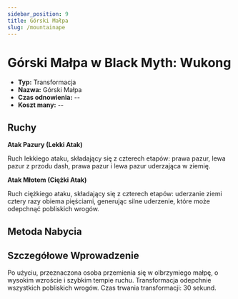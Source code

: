 ```yaml
---
sidebar_position: 9
title: Górski Małpa
slug: /mountainape
---
```


# Górski Małpa w Black Myth: Wukong

- **Typ:** Transformacja
- **Nazwa:** Górski Małpa
- **Czas odnowienia:** --
- **Koszt many:** --

## Ruchy

**Atak Pazury (Lekki Atak)**

Ruch lekkiego ataku, składający się z czterech etapów: prawa pazur, lewa pazur z przodu dash, prawa pazur i lewa pazur uderzająca w ziemię.

**Atak Młotem (Ciężki Atak)**

Ruch ciężkiego ataku, składający się z czterech etapów: uderzanie ziemi cztery razy obiema pięściami, generując silne uderzenie, które może odepchnąć pobliskich wrogów.

## Metoda Nabycia

## Szczegółowe Wprowadzenie

Po użyciu, przeznaczona osoba przemienia się w olbrzymiego małpę, o wysokim wzroście i szybkim tempie ruchu. Transformacja odepchnie wszystkich pobliskich wrogów. Czas trwania transformacji: 30 sekund.